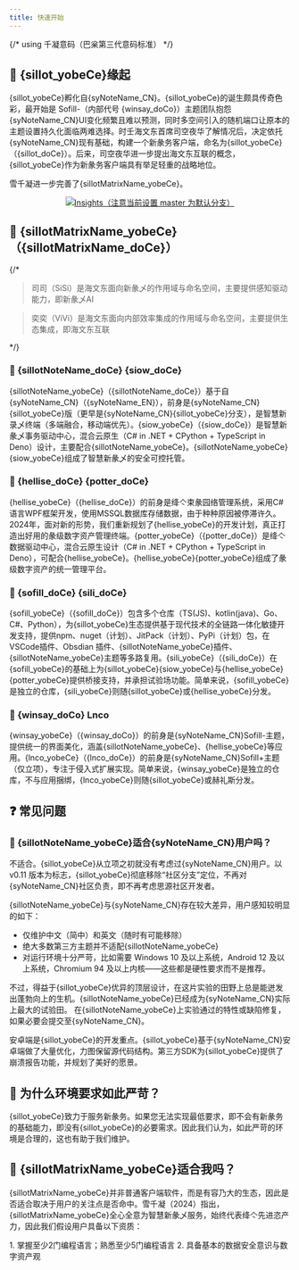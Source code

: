 ---
title: 快速开始
---
{/* using 千凝意码（巴枀第三代意码标准） */}

## 🦢 {sillot_yobeCe}缘起

{sillot_yobeCe}孵化自{syNoteName_CN}。{sillot_yobeCe}的诞生颇具传奇色彩，最开始是 Sofill-（内部代号 {winsay_doCo}）主题团队抱怨{syNoteName_CN}UI变化频繁且难以预测，同时多空间引入的随机端口让原本的主题设置持久化面临两难选择。时壬海文东首席司空夜华了解情况后，决定依托{syNoteName_CN}现有基础，构建一个新彖务客户端，命名为{sillot_yobeCe}（{sillot_doCe}）。后来，司空夜华进一步提出海文东互联的概念，{sillot_yobeCe}作为新彖务客户端具有举足轻重的战略地位。

雪千凝进一步完善了{sillotMatrixName_yobeCe}。

<p align="center">
<a href="https://github.com/Hi-Windom/Sillot/pulse"><img alt="Insights（注意当前设置 master 为默认分支）" src="https://repobeats.axiom.co/api/embed/708cdf00c747155e49ff28c0c0024e17a28e5705.svg" /></a>
</p>

## 🕋 {sillotMatrixName_yobeCe}（{sillotMatrixName_doCe}）

{/*

> 司司（SiSi）是海文东面向新彖乄的作用域与命名空间，主要提供感知驱动能力，即新彖乄AI

> 奕奕（ViVi）是海文东面向内部效率集成的作用域与命名空间，主要提供生态集成，即海文东互联

*/}

### 🤍 {sillotNoteName_doCe} {siow_doCe}

{sillotNoteName_yobeCe}（{sillotNoteName_doCe}）基于自{syNoteName_CN}（{syNoteName_EN}），前身是{syNoteName_CN}{sillot_yobeCe}版（更早是{syNoteName_CN}{sillot_yobeCe}分支），是智慧新录乄终端（多端融合，移动端优先）。{siow_yobeCe}（{siow_doCe}）是智慧新彖乄事务驱动中心，混合云原生（C# in .NET + CPython + TypeScript in Deno）设计，主要配合{sillotNoteName_yobeCe}。{sillotNoteName_yobeCe}{siow_yobeCe}组成了智慧新彖乄的安全可控托管。

### 🤍 {hellise_doCe} {potter_doCe}

{hellise_yobeCe}（{hellise_doCe}）的前身是绛亽束彖园络管理系统，采用C#语言WPF框架开发，使用MSSQL数据库存储数据，由于种种原因被停滞许久。2024年，面对新的形势，我们重新规划了{hellise_yobeCe}的开发计划，真正打造出好用的彖级数字资产管理终端。{potter_yobeCe}（{potter_doCe}）是绛亽数据驱动中心，混合云原生设计（C# in .NET + CPython + TypeScript in Deno），可配合{hellise_yobeCe}。{hellise_yobeCe}{potter_yobeCe}组成了彖级数字资产的统一管理平台。

### 🤍 {sofill_doCe} {sili_doCe}

{sofill_yobeCe}（{sofill_doCe}）包含多个仓库（TS(JS)、kotlin(java)、Go、C#、Python），为{sillot_yobeCe}生态提供基于现代技术的全链路一体化敏捷开发支持，提供npm、nuget（计划）、JitPack（计划）、PyPi（计划）包，在VSCode插件、Obsdian 插件、{sillotNoteName_yobeCe}插件、{sillotNoteName_yobeCe}主题等多路复用。{sili_yobeCe}（{sili_doCe}）在{sofill_yobeCe}的基础上为{sillot_yobeCe}{siow_yobeCe}与{hellise_yobeCe}{potter_yobeCe}提供桥接支持，并承担试验场功能。简单来说，{sofill_yobeCe}是独立的仓库，{sili_yobeCe}则随{sillot_yobeCe}或{hellise_yobeCe}分发。

### 🤍 {winsay_doCo} Lnco

{winsay_yobeCe}（{winsay_doCo}）的前身是{syNoteName_CN}Sofill-主题，提供统一的界面美化，涵盖{sillotNoteName_yobeCe}、{hellise_yobeCe}等应用。{lnco_yobeCe}（{lnco_doCe}）的前身是{syNoteName_CN}Sofill+主题（仅立项），专注于侵入式扩展实现。简单来说，{winsay_yobeCe}是独立的仓库，不与应用捆绑，{lnco_yobeCe}则随{sillot_yobeCe}或赫礼斯分发。

## ❓ 常见问题

### 🙋 {sillotNoteName_yobeCe}适合{syNoteName_CN}用户吗？

不适合。{sillot_yobeCe}从立项之初就没有考虑过{syNoteName_CN}用户。以 v0.11 版本为标志，{sillot_yobeCe}彻底移除“社区分支”定位，不再对{syNoteName_CN}社区负责，即不再考虑思源社区开发者。

{sillotNoteName_yobeCe}与{syNoteName_CN}存在较大差异，用户感知较明显的如下：

* 仅维护中文（简中）和英文（随时有可能移除）
* 绝大多数第三方主题并不适配{sillotNoteName_yobeCe}
* 对运行环境十分严苛，比如需要 Windows 10 及以上系统，Android 12 及以上系统，Chromium 94 及以上内核——这些都是硬性要求而不是推荐。

不过，得益于{sillot_yobeCe}优异的顶层设计，在这片实验的田野上总是能迸发出蓬勃向上的生机。{sillotNoteName_yobeCe}已经成为{syNoteName_CN}实际上最大的试验田。 在{sillotNoteName_yobeCe}上实验通过的特性或缺陷修复，如果必要会提交至{syNoteName_CN}。

安卓端是{sillot_yobeCe}的开发重点。{sillot_yobeCe}基于{syNoteName_CN}安卓端做了大量优化，力图保留源代码结构。第三方SDK为{sillot_yobeCe}提供了崩溃报告功能，并规划了美好的愿景。

## 🙋 为什么环境要求如此严苛？

{sillot_yobeCe}致力于服务新彖务。如果您无法实现最低要求，即不会有新彖务的基础能力，即没有{sillot_yobeCe}的必要需求。因此我们认为，如此严苛的环境是合理的，这也有助于我们维护。

## 🙋 {sillotMatrixName_yobeCe}适合我吗？

{sillotMatrixName_yobeCe}并非普通客户端软件，而是有容乃大的生态，因此是否适合取决于用户的关注点是否命中。雪千凝（2024）指出，{sillotMatrixName_yobeCe}全心全意为智慧新彖乄服务，始终代表绛亽先进恣产力，因此我们假设用户具备以下资质：

<Steps>
1. 掌握至少2门编程语言；熟悉至少5门编程语言
2. 具备基本的数据安全意识与数字资产观
</Steps>
